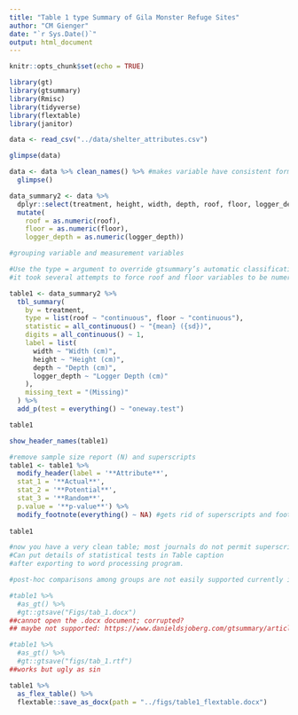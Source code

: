 ```yaml
---
title: "Table 1 type Summary of Gila Monster Refuge Sites"
author: "CM Gienger"
date: "`r Sys.Date()`"
output: html_document
---
```


```r
knitr::opts_chunk$set(echo = TRUE)

library(gt)
library(gtsummary)
library(Rmisc)
library(tidyverse)
library(flextable)
library(janitor)

data <- read_csv("../data/shelter_attributes.csv")
```

```r
glimpse(data)
```

```r
data <- data %>% clean_names() %>% #makes variable have consistent formatting and pretty
  glimpse()
```

```r
data_summary2 <- data %>% 
  dplyr::select(treatment, height, width, depth, roof, floor, logger_depth) %>%
  mutate(
    roof = as.numeric(roof),
    floor = as.numeric(floor),
    logger_depth = as.numeric(logger_depth)) 

#grouping variable and measurement variables
```

```r
#Use the type = argument to override gtsummary’s automatic classification. In this case
#it took several attempts to force roof and floor variables to be numeric. 

table1 <- data_summary2 %>%
  tbl_summary(
    by = treatment,
    type = list(roof ~ "continuous", floor ~ "continuous"),
    statistic = all_continuous() ~ "{mean} ({sd})",
    digits = all_continuous() ~ 1,
    label = list(
      width ~ "Width (cm)",
      height ~ "Height (cm)",
      depth ~ "Depth (cm)",
      logger_depth ~ "Logger Depth (cm)"
    ),
    missing_text = "(Missing)"
  ) %>%
  add_p(test = everything() ~ "oneway.test")

table1
```


```r
show_header_names(table1)
```

```r
#remove sample size report (N) and superscripts
table1 <- table1 %>%
  modify_header(label = '**Attribute**',
  stat_1 = '**Actual**',
  stat_2 = '**Potential**',
  stat_3 = '**Random**',
  p.value = '**p-value**') %>%
  modify_footnote(everything() ~ NA) #gets rid of superscripts and footnotes; put them in table caption instead.
  
table1

#now you have a very clean table; most journals do not permit superscripts in tables.
#Can put details of statistical tests in Table caption
#after exporting to word processing program.

#post-hoc comparisons among groups are not easily supported currently in gtsummary (although technically possible); https://www.danieldsjoberg.com/gtsummary/reference/add_difference_row.tbl_summary.html
```

```r
#table1 %>% 
  #as_gt() %>%
  #gt::gtsave("Figs/tab_1.docx")
##cannot open the .docx document; corrupted?
## maybe not supported: https://www.danieldsjoberg.com/gtsummary/articles/rmarkdown.html
```

```r
#table1 %>% 
  #as_gt() %>%
  #gt::gtsave("figs/tab_1.rtf")
##works but ugly as sin
```

```r
table1 %>%
  as_flex_table() %>%
  flextable::save_as_docx(path = "../figs/table1_flextable.docx")
```


